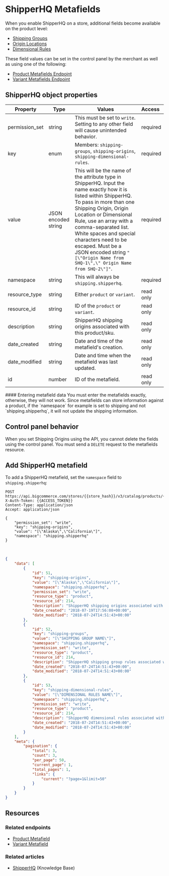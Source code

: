 # ShipperHQ Metafields


When you enable ShipperHQ on a store, additional fields become available on the product level:
* [Shipping Groups](https://support.bigcommerce.com/s/article/ShipperHQ#ship-groups)
* [Origin Locations](https://support.bigcommerce.com/s/article/ShipperHQ#origin-loc)
* [Dimensional Rules](https://support.bigcommerce.com/s/article/ShipperHQ#dim-rules) 

These field values can be set in the control panel by the merchant as well as using one of the following:

* [Product Metafields Endpoint](/api-reference/catalog/catalog-api/product-metafields/createproductmetafield)
* [Variant Metafields Endpoint](/api-reference/store-management/catalog/product-variants-metafields/createvariantmetafield)

## ShipperHQ object properties

| Property | Type | Values | Access
|-|-|-|:--|
| permission_set | string | This must be set to `write`. Setting to any other field will cause unintended behavior. | required |
| key | enum | Members: `shipping-groups`, `shipping-origins`, `shipping-dimensional-rules`. | required |
| value | JSON encoded string | This will be the name of the attribute type in ShipperHQ. Input the name exactly how it is listed within ShipperHQ. To pass in more than one Shipping Origin, Origin Location or Dimensional Rule, use an array with a comma-separated list. White spaces and special characters need to be escaped. Must be a JSON encoded string `"[\"Origin Name from SHQ-1\",\" Origin Name from SHQ-2\"]"`. | required |
| namespace | string | This will always be `shipping.shipperhq`. | required |
| resource_type | string | Either `product` or `variant`. | read only |
| resource_id | string | ID of the `product` or `variant`. | read only |
| description | string | ShipperHQ shipping origins associated with this product/sku. | read only |
| date_created | string | Date and time of the metafield's creation. | read only |
| date_modified | string | Date and time when the metafield was last updated. | read only |
| id | number | ID of the metafield. | read only |


<Callout type="warning">
#### Entering metafield data
You must enter the metafields exactly, otherwise, they will not work. Since metafields can store information against a product, if the `namespace` for example is set to shipping and not `shipping.shipperhq`, it will not update the shipping information.
</Callout>



## Control panel behavior

When you set Shipping Origins using the API, you cannot delete the fields using the control panel. You must send a `DELETE` request to the metafields resource.


## Add ShipperHQ metafield

To add a ShipperHQ metafield, set the `namespace` field to `shipping.shipperhq`: 

```http filename="Example request: Add ShipperHQ metafield" showLineNumbers copy
POST https://api.bigcommerce.com/stores/{{store_hash}}/v3/catalog/products/{{product_id}}/metafields
X-Auth-Token: {{ACCESS_TOKEN}}
Content-Type: application/json
Accept: application/json

{
	"permission_set": "write",
	"key": "shipping-origins",
	"value": "[\"Alaska\",\"California\"]",
	"namespace": "shipping.shipperhq"
}
```
&nbsp;
```json filename="Example response: Add ShipperHQ metafield" showLineNumbers copy
{
	"data": [
		{
			"id": 51,
			"key": "shipping-origins",
			"value": "[\"Alaska\",\"California\"]",
			"namespace": "shipping.shipperhq",
			"permission_set": "write",
			"resource_type": "product",
			"resource_id": 214,
			"description": "ShipperHQ shipping origins associated with this product/sku",
			"date_created": "2018-07-19T17:56:08+00:00",
			"date_modified": "2018-07-24T14:51:43+00:00"
		},
		{
			"id": 52,
			"key": "shipping-groups",
			"value": "[\"SHIPPING GROUP NAME\"]",
			"namespace": "shipping.shipperhq",
			"permission_set": "write",
			"resource_type": "product",
			"resource_id": 214,
			"description": "ShipperHQ shipping group rules associated with this product/sku",
			"date_created": "2018-07-24T14:51:43+00:00",
			"date_modified": "2018-07-24T14:51:43+00:00"
		},
		{
			"id": 53,
			"key": "shipping-dimensional-rules",
			"value": "[\"DIMENSIONAL RULES NAME\"]",
			"namespace": "shipping.shipperhq",
			"permission_set": "write",
			"resource_type": "product",
			"resource_id": 214,
			"description": "ShipperHQ dimensional rules associated with this product/sku",
			"date_created": "2018-07-24T14:51:43+00:00",
			"date_modified": "2018-07-24T14:51:43+00:00"
		}
	],
	"meta": {
		"pagination": {
			"total": 3,
			"count": 3,
			"per_page": 50,
			"current_page": 1,
			"total_pages": 1,
			"links": {
				"current": "?page=1&limit=50"
			}
		}
	}
}
```

## Resources
### Related endpoints
* [Product Metafield](/api-reference/catalog/catalog-api/product-metafields/createproductmetafield)
* [Variant Metafield](/api-reference/catalog/catalog-api/product-variants-metafields/createvariantmetafield)
### Related articles
* [ShipperHQ](https://support.bigcommerce.com/s/article/ShipperHQ) (Knowledge Base)
